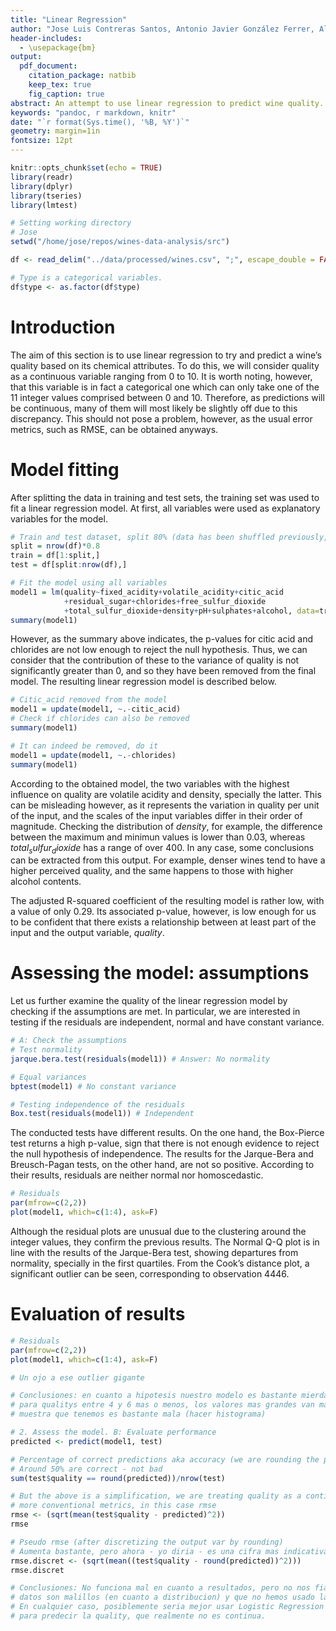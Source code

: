 ```yaml
---
title: "Linear Regression"
author: "Jose Luis Contreras Santos, Antonio Javier González Ferrer, Alejandro González Pérez"
header-includes:
  - \usepackage{bm}
output:
  pdf_document: 
    citation_package: natbib
    keep_tex: true
    fig_caption: true
abstract: An attempt to use linear regression to predict wine quality.
keywords: "pandoc, r markdown, knitr"
date: "`r format(Sys.time(), '%B, %Y')`"
geometry: margin=1in
fontsize: 12pt
---
```


```r
knitr::opts_chunk$set(echo = TRUE)
library(readr)
library(dplyr)
library(tseries)
library(lmtest)

# Setting working directory
# Jose
setwd("/home/jose/repos/wines-data-analysis/src")

df <- read_delim("../data/processed/wines.csv", ";", escape_double = FALSE, trim_ws = TRUE)

# Type is a categorical variables.
df$type <- as.factor(df$type)
```

# Introduction

The aim of this section is to use linear regression to try and predict a wine's quality based on its chemical attributes. To do this, we will consider quality as a continuous variable ranging from 0 to 10. It is worth noting, however, that this variable is in fact a categorical one which can only take one of the 11 integer values comprised between 0 and 10. Therefore, as predictions will be continuous, many of them will most likely be slightly off due to this discrepancy. This should not pose a problem, however, as the usual error metrics, such as RMSE, can be obtained anyways.

# Model fitting

After splitting the data in training and test sets, the training set was used to fit a linear regression model. At first, all variables were used as explanatory variables for the model. 

```r
# Train and test dataset, split 80% (data has been shuffled previously, no need to sample randomly)
split = nrow(df)*0.8
train = df[1:split,]
test = df[split:nrow(df),]

# Fit the model using all variables
model1 = lm(quality~fixed_acidity+volatile_acidity+citic_acid
            +residual_sugar+chlorides+free_sulfur_dioxide
            +total_sulfur_dioxide+density+pH+sulphates+alcohol, data=train)
summary(model1)
```

However, as the summary above indicates, the p-values for citic acid and chlorides are not low enough to reject the null hypothesis. Thus, we can consider that the contribution of these to the variance of quality is not significantly greater than 0, and so they have been removed from the final model. The resulting linear regression model is described below.

```r
# Citic_acid removed from the model
model1 = update(model1, ~.-citic_acid)
# Check if chlorides can also be removed
summary(model1)

# It can indeed be removed, do it
model1 = update(model1, ~.-chlorides)
summary(model1)
```

According to the obtained model, the two variables with the highest influence on quality are volatile acidity and density, specially the latter. This can be misleading however, as it represents the variation in quality per unit of the input, and the scales of the input variables differ in their order of magnitude. Checking the distribution of $density$, for example, the difference between the maximum and minimun values is lower than 0.03, whereas $total_sulfur_dioxide$ has a range of over 400. In any case, some conclusions can be extracted from this output. For example, denser wines tend to have a higher perceived quality, and the same happens to those with higher alcohol contents.

The adjusted R-squared coefficient of the resulting model is rather low, with a value of only 0.29. Its associated p-value, however, is low enough for us to be confident that there exists a relationship between at least part of the input and the output variable, $quality$.

# Assessing the model: assumptions 

Let us further examine the quality of the linear regression model by checking if the assumptions are met. In particular, we are interested in testing if the residuals are independent, normal and have constant variance.

```r
# A: Check the assumptions
# Test normality
jarque.bera.test(residuals(model1)) # Answer: No normality

# Equal variances
bptest(model1) # No constant variance

# Testing independence of the residuals
Box.test(residuals(model1)) # Independent
```

The conducted tests have different results. On the one hand, the Box-Pierce test returns a high p-value, sign that there is not enough evidence to reject the null hypothesis of independence. The results for the Jarque-Bera and Breusch-Pagan tests, on the other hand, are not so positive. According to their results, residuals are neither normal nor homoscedastic.

```r
# Residuals
par(mfrow=c(2,2))
plot(model1, which=c(1:4), ask=F)
```

Although the residual plots are unusual due to the clustering around the integer values, they confirm the previous results. The Normal Q-Q plot is in line with the results of the Jarque-Bera test, showing departures from normality, specially in the first quartiles. From the Cook's distance plot, a significant outlier can be seen, corresponding to observation 4446.

# Evaluation of results

```r
# Residuals
par(mfrow=c(2,2))
plot(model1, which=c(1:4), ask=F)

# Un ojo a ese outlier gigante

# Conclusiones: en cuanto a hipotesis nuestro modelo es bastante mierda. Ademas parece que esta bien
# para qualitys entre 4 y 6 mas o menos, los valores mas grandes van mal. Esto es normal porque la
# muestra que tenemos es bastante mala (hacer histograma)

# 2. Assess the model. B: Evaluate performance
predicted <- predict(model1, test)

# Percentage of correct predictions aka accuracy (we are rounding the predicted variable)
# Around 50% are correct - not bad
sum(test$quality == round(predicted))/nrow(test)

# But the above is a simplification, we are treating quality as a continuous var, so lets check
# more conventional metrics, in this case rmse
rmse <- (sqrt(mean(test$quality - predicted)^2))
rmse

# Pseudo rmse (after discretizing the output var by rounding)
# Aumenta bastante, pero ahora - yo diria - es una cifra mas indicativa
rmse.discret <- (sqrt(mean((test$quality - round(predicted))^2)))
rmse.discret

# Conclusiones: No funciona mal en cuanto a resultados, pero no nos fiamos, entre que los
# datos son malillos (en cuanto a distribucion) y que no hemos usado la tecnica adecuada (ver abajo)
# En cualquier caso, posiblemente seria mejor usar Logistic Regression (o algun metodo de clasificacion)
# para predecir la quality, que realmente no es continua.
```
